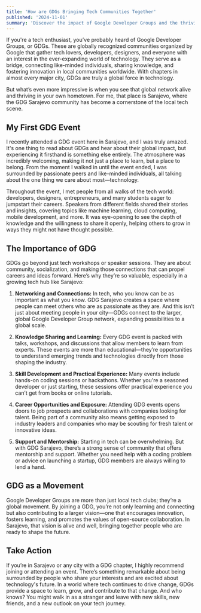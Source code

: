 ```yaml
---
title: 'How are GDGs Bringing Tech Communities Together'
published: '2024-11-01'
summary: 'Discover the impact of Google Developer Groups and the thriving GDG community in Sarajevo. Learn about the benefits, networking, and career opportunities they offer to tech enthusiasts in local communities.'
---
```


If you're a tech enthusiast, you’ve probably heard of Google Developer Groups, or GDGs. These are globally recognized communities organized by Google that gather tech lovers, developers, designers, and everyone with an interest in the ever-expanding world of technology. They serve as a bridge, connecting like-minded individuals, sharing knowledge, and fostering innovation in local communities worldwide. With chapters in almost every major city, GDGs are truly a global force in technology.

But what’s even more impressive is when you see that global network alive and thriving in your own hometown. For me, that place is Sarajevo, where the GDG Sarajevo community has become a cornerstone of the local tech scene.

## My First GDG Event

I recently attended a GDG event here in Sarajevo, and I was truly amazed. It's one thing to read about GDGs and hear about their global impact, but experiencing it firsthand is something else entirely. The atmosphere was incredibly welcoming, making it not just a place to learn, but a place to belong. From the moment I walked in until the event ended, I was surrounded by passionate peers and like-minded individuals, all talking about the one thing we care about most—technology.

Throughout the event, I met people from all walks of the tech world: developers, designers, entrepreneurs, and many students eager to jumpstart their careers. Speakers from different fields shared their stories and insights, covering topics like machine learning, cloud computing, mobile development, and more. It was eye-opening to see the depth of knowledge and the willingness to share it openly, helping others to grow in ways they might not have thought possible.

## The Importance of GDG

GDGs go beyond just tech workshops or speaker sessions. They are about community, socialization, and making those connections that can propel careers and ideas forward. Here’s why they’re so valuable, especially in a growing tech hub like Sarajevo:

1. **Networking and Connections:** In tech, who you know can be as important as what you know. GDG Sarajevo creates a space where people can meet others who are as passionate as they are. And this isn’t just about meeting people in your city—GDGs connect to the larger, global Google Developer Group network, expanding possibilities to a global scale.

2. **Knowledge Sharing and Learning:** Every GDG event is packed with talks, workshops, and discussions that allow members to learn from experts. These events are more than educational—they’re opportunities to understand emerging trends and technologies directly from those shaping the industry.

3. **Skill Development and Practical Experience:** Many events include hands-on coding sessions or hackathons. Whether you're a seasoned developer or just starting, these sessions offer practical experience you can’t get from books or online tutorials.

4. **Career Opportunities and Exposure:** Attending GDG events opens doors to job prospects and collaborations with companies looking for talent. Being part of a community also means getting exposed to industry leaders and companies who may be scouting for fresh talent or innovative ideas.

5. **Support and Mentorship:** Starting in tech can be overwhelming. But with GDG Sarajevo, there’s a strong sense of community that offers mentorship and support. Whether you need help with a coding problem or advice on launching a startup, GDG members are always willing to lend a hand.

## GDG as a Movement

Google Developer Groups are more than just local tech clubs; they’re a global movement. By joining a GDG, you’re not only learning and connecting but also contributing to a larger vision—one that encourages innovation, fosters learning, and promotes the values of open-source collaboration. In Sarajevo, that vision is alive and well, bringing together people who are ready to shape the future.

## Take Action

If you’re in Sarajevo or any city with a GDG chapter, I highly recommend joining or attending an event. There’s something remarkable about being surrounded by people who share your interests and are excited about technology's future. In a world where tech continues to drive change, GDGs provide a space to learn, grow, and contribute to that change. And who knows? You might walk in as a stranger and leave with new skills, new friends, and a new outlook on your tech journey.
